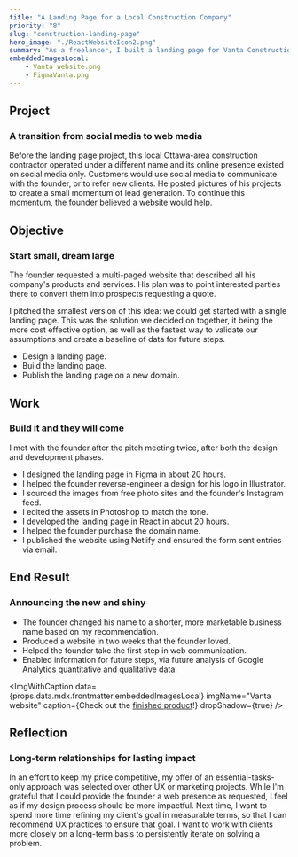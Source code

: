 ```yaml
---
title: "A Landing Page for a Local Construction Company"
priority: "8"
slug: "construction-landing-page"
hero_image: "./ReactWebsiteIcon2.png"
summary: "As a freelancer, I built a landing page for Vanta Construction. In two weeks, they had their new logo, a list of their services, an Instagram feed and contact form live on their domain."
embeddedImagesLocal:
    - Vanta website.png
    - FigmaVanta.png
---
```




## Project
### A transition from social media to web media
<SectionSummary
    summary="A local-Ottawa construction business founder wanted to create a website for his prospective clients."
 />
Before the landing page project, this local Ottawa-area construction contractor operated under a different name and its online presence existed on social media only. Customers would use social media to communicate with the founder, or to refer new clients. He posted pictures of his projects to create a small momentum of lead generation. To continue this momentum, the founder believed a website would help. 

## Objective
### Start small, dream large
<SectionSummary
    summary="The objective became designing and developing a website to enable the founder to connect with clients. We focused on starting small by building a landing page."
 />
The founder requested a multi-paged website that described all his company's products and services. His plan was to point interested parties there to convert them into prospects requesting a quote.

I pitched the smallest version of this idea: we could get started with a single landing page. This was the solution we decided on together, it being the more cost effective option, as well as the fastest way to validate our assumptions and create a baseline of data for future steps.

- Design a landing page.
- Build the landing page.
- Publish the landing page on a new domain.


## Work
### Build it and they will come
<SectionSummary
    summary="I designed the landing page using Figma, sourced and edited the content, and developed it using React, then published it online."
 />
I met with the founder after the pitch meeting twice, after both the design and development phases.
- I designed the landing page in Figma in about 20 hours.
- I helped the founder reverse-engineer a design for his logo in Illustrator.
- I sourced the images from free photo sites and the founder's Instagram feed. 
- I edited the assets in Photoshop to match the tone. 
- I developed the landing page in React in about 20 hours.
- I helped the founder purchase the domain name.
- I published the website using Netlify and ensured the form sent entries via email.

<ImgWithCaption
    data={props.data.mdx.frontmatter.embeddedImagesLocal}
    imgName="FigmaVanta"
    caption="This is a screenshot of the Figma design file. I designed each element as a component, (on the left), so that they're easier to update across the design file."
    dropShadow={true}
 />

## End Result
### Announcing the new and shiny
<SectionSummary
    summary="Built a page the founder loved in about 40 hours."
 />
- The founder changed his name to a shorter, more marketable business name based on my recommendation.
- Produced a website in two weeks that the founder loved.
- Helped the founder take the first step in web communication.
- Enabled information for future steps, via future analysis of Google Analytics quantitative and qualitative data.

<ImgWithCaption
    data={props.data.mdx.frontmatter.embeddedImagesLocal}
    imgName="Vanta website"
    caption={<span>Check out the <a href="https://www.vantaconstruction.ca">finished product</a>!</span>}
    dropShadow={true}
 />

## Reflection
### Long-term relationships for lasting impact
<SectionSummary
    summary="Developing relations with clients that focus on long-term problem resolutions, rather than short-term solutions is where I'd like to go in the future."
 />
In an effort to keep my price competitive, my offer of an essential-tasks-only approach was selected over other UX or marketing projects. While I'm grateful that I could provide the founder a web presence as requested, I feel as if my design process should be more impactful. Next time, I want to spend more time refining my client's goal in measurable terms, so that I can recommend UX practices to ensure that goal. I want to work with clients more closely on a long-term basis to persistently iterate on solving a problem.